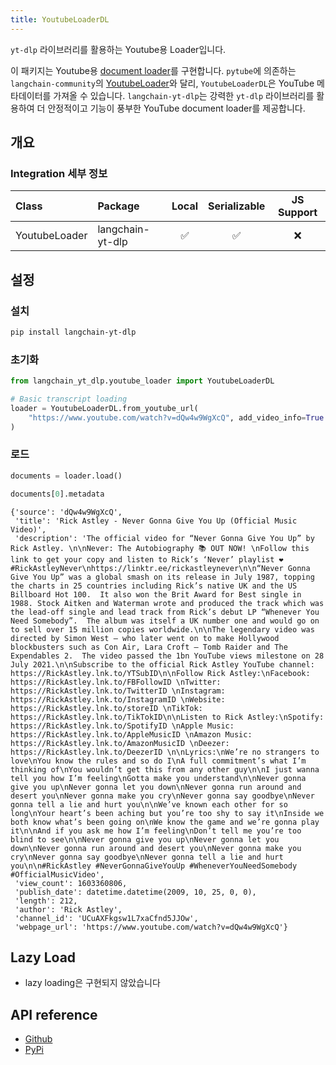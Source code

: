 ```yaml
---
title: YoutubeLoaderDL
---
```


`yt-dlp` 라이브러리를 활용하는 Youtube용 Loader입니다.

이 패키지는 Youtube용 [document loader](/oss/integrations/document_loaders/)를 구현합니다. `pytube`에 의존하는 `langchain-community`의 [YoutubeLoader](https://python.langchain.com/api_reference/community/document_loaders/langchain_community.document_loaders.youtube.YoutubeLoader.html)와 달리, `YoutubeLoaderDL`은 YouTube 메타데이터를 가져올 수 있습니다. `langchain-yt-dlp`는 강력한 `yt-dlp` 라이브러리를 활용하여 더 안정적이고 기능이 풍부한 YouTube document loader를 제공합니다.

## 개요

### Integration 세부 정보

| Class | Package | Local | Serializable | JS Support |
| :--- | :--- | :---: | :---: | :---: |
| YoutubeLoader | langchain-yt-dlp | ✅ | ✅ | ❌ |

## 설정

### 설치

```bash
pip install langchain-yt-dlp
```

### 초기화

```python
from langchain_yt_dlp.youtube_loader import YoutubeLoaderDL

# Basic transcript loading
loader = YoutubeLoaderDL.from_youtube_url(
    "https://www.youtube.com/watch?v=dQw4w9WgXcQ", add_video_info=True
)
```

### 로드

```python
documents = loader.load()
```

```python
documents[0].metadata
```

```output
{'source': 'dQw4w9WgXcQ',
 'title': 'Rick Astley - Never Gonna Give You Up (Official Music Video)',
 'description': 'The official video for “Never Gonna Give You Up” by Rick Astley. \n\nNever: The Autobiography 📚 OUT NOW! \nFollow this link to get your copy and listen to Rick’s ‘Never’ playlist ❤️ #RickAstleyNever\nhttps://linktr.ee/rickastleynever\n\n“Never Gonna Give You Up” was a global smash on its release in July 1987, topping the charts in 25 countries including Rick’s native UK and the US Billboard Hot 100.  It also won the Brit Award for Best single in 1988. Stock Aitken and Waterman wrote and produced the track which was the lead-off single and lead track from Rick’s debut LP “Whenever You Need Somebody”.  The album was itself a UK number one and would go on to sell over 15 million copies worldwide.\n\nThe legendary video was directed by Simon West – who later went on to make Hollywood blockbusters such as Con Air, Lara Croft – Tomb Raider and The Expendables 2.  The video passed the 1bn YouTube views milestone on 28 July 2021.\n\nSubscribe to the official Rick Astley YouTube channel: https://RickAstley.lnk.to/YTSubID\n\nFollow Rick Astley:\nFacebook: https://RickAstley.lnk.to/FBFollowID \nTwitter: https://RickAstley.lnk.to/TwitterID \nInstagram: https://RickAstley.lnk.to/InstagramID \nWebsite: https://RickAstley.lnk.to/storeID \nTikTok: https://RickAstley.lnk.to/TikTokID\n\nListen to Rick Astley:\nSpotify: https://RickAstley.lnk.to/SpotifyID \nApple Music: https://RickAstley.lnk.to/AppleMusicID \nAmazon Music: https://RickAstley.lnk.to/AmazonMusicID \nDeezer: https://RickAstley.lnk.to/DeezerID \n\nLyrics:\nWe’re no strangers to love\nYou know the rules and so do I\nA full commitment’s what I’m thinking of\nYou wouldn’t get this from any other guy\n\nI just wanna tell you how I’m feeling\nGotta make you understand\n\nNever gonna give you up\nNever gonna let you down\nNever gonna run around and desert you\nNever gonna make you cry\nNever gonna say goodbye\nNever gonna tell a lie and hurt you\n\nWe’ve known each other for so long\nYour heart’s been aching but you’re too shy to say it\nInside we both know what’s been going on\nWe know the game and we’re gonna play it\n\nAnd if you ask me how I’m feeling\nDon’t tell me you’re too blind to see\n\nNever gonna give you up\nNever gonna let you down\nNever gonna run around and desert you\nNever gonna make you cry\nNever gonna say goodbye\nNever gonna tell a lie and hurt you\n\n#RickAstley #NeverGonnaGiveYouUp #WheneverYouNeedSomebody #OfficialMusicVideo',
 'view_count': 1603360806,
 'publish_date': datetime.datetime(2009, 10, 25, 0, 0),
 'length': 212,
 'author': 'Rick Astley',
 'channel_id': 'UCuAXFkgsw1L7xaCfnd5JJOw',
 'webpage_url': 'https://www.youtube.com/watch?v=dQw4w9WgXcQ'}
```

## Lazy Load

- lazy loading은 구현되지 않았습니다

## API reference

- [Github](https://github.com/aqib0770/langchain-yt-dlp)
- [PyPi](https://pypi.org/project/langchain-yt-dlp/)